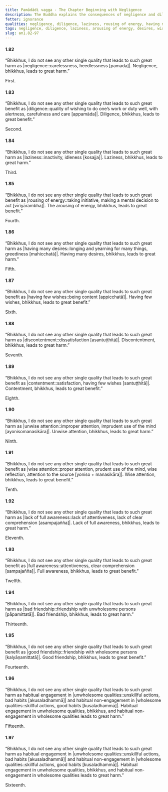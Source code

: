 ```yaml
---
title: Pamādādi vagga - The Chapter Beginning with Negligence
description: The Buddha explains the consequences of negligence and diligence, laziness and arousing of energy, having many desires and having few wishes, discontentment and contentment, unwise and wise attention, full awareness and lack of it, bad and good friendships, and good and bad habits.
fetter: ignorance
qualities: negligence, diligence, laziness, rousing of energy, having many desires, contentment, discontentment, unwise attention, wise attention, wrong view, right view, bad friendship, good friendship, lack of discernment, full awareness
tags: negligence, diligence, laziness, arousing of energy, desires, wishes, discontentment, contentment, wise attention, right view, full awareness, friendship, an, an1
slug: an1.82-97
---
```


#### 1.82

“Bhikkhus, I do not see any other single quality that leads to such great harm as |negligence::carelessness, heedlessness [pamāda]|. Negligence, bhikkhus, leads to great harm.”

First.

#### 1.83

“Bhikkhus, I do not see any other single quality that leads to such great benefit as |diligence::quality of wishing to do one’s work or duty well, with alertness, carefulness and care [appamāda]|. Diligence, bhikkhus, leads to great benefit.”

Second.

#### 1.84

“Bhikkhus, I do not see any other single quality that leads to such great harm as |laziness::inactivity, idleness [kosajja]|. Laziness, bhikkhus, leads to great harm.”

Third.

#### 1.85

“Bhikkhus, I do not see any other single quality that leads to such great benefit as |rousing of energy::taking initiative, making a mental decision to act [vīriyārambha]|. The arousing of energy, bhikkhus, leads to great benefit.”

Fourth.

#### 1.86

“Bhikkhus, I do not see any other single quality that leads to such great harm as |having many desires::longing and yearning for many things, greediness [mahicchatā]|. Having many desires, bhikkhus, leads to great harm.”

Fifth.

#### 1.87

“Bhikkhus, I do not see any other single quality that leads to such great benefit as |having few wishes::being content [appicchatā]|. Having few wishes, bhikkhus, leads to great benefit.”

Sixth.

#### 1.88

“Bhikkhus, I do not see any other single quality that leads to such great harm as |discontentment::dissatisfaction [asantuṭṭhitā]|. Discontentment, bhikkhus, leads to great harm.”

Seventh.

#### 1.89

“Bhikkhus, I do not see any other single quality that leads to such great benefit as |contentment::satisfaction, having few wishes [santuṭṭhitā]|. Contentment, bhikkhus, leads to great benefit.”

Eighth.

#### 1.90

“Bhikkhus, I do not see any other single quality that leads to such great harm as |unwise attention::improper attention, imprudent use of the mind [ayonisomanasikāra]|. Unwise attention, bhikkhus, leads to great harm.”

Ninth.

#### 1.91

“Bhikkhus, I do not see any other single quality that leads to such great benefit as |wise attention::proper attention, prudent use of the mind, wise reflection, attention to the source [yoniso + manasikāra]|. Wise attention, bhikkhus, leads to great benefit.”

Tenth.

#### 1.92

“Bhikkhus, I do not see any other single quality that leads to such great harm as |lack of full awareness::lack of attentiveness, lack of clear comprehension [asampajañña]|. Lack of full awareness, bhikkhus, leads to great harm.”

Eleventh.

#### 1.93

“Bhikkhus, I do not see any other single quality that leads to such great benefit as |full awareness::attentiveness, clear comprehension [sampajañña]|. Full awareness, bhikkhus, leads to great benefit.”

Twelfth.

#### 1.94

“Bhikkhus, I do not see any other single quality that leads to such great harm as |bad friendship::friendship with unwholesome persons [pāpamittatā]|. Bad friendship, bhikkhus, leads to great harm.”

Thirteenth.

#### 1.95

“Bhikkhus, I do not see any other single quality that leads to such great benefit as |good friendship::friendship with wholesome persons [kalyāṇamittatā]|. Good friendship, bhikkhus, leads to great benefit.”

Fourteenth.

#### 1.96

“Bhikkhus, I do not see any other single quality that leads to such great harm as habitual engagement in |unwholesome qualities::unskillful actions, bad habits [akusaladhammā]| and habitual non-engagement in |wholesome qualities::skillful actions, good habits [kusaladhammā]|. Habitual engagement in unwholesome qualities, bhikkhus, and habitual non-engagement in wholesome qualities leads to great harm.”

Fifteenth.

#### 1.97

“Bhikkhus, I do not see any other single quality that leads to such great harm as habitual engagement in |unwholesome qualities::unskillful actions, bad habits [akusaladhammā]| and habitual non-engagement in |wholesome qualities::skillful actions, good habits [kusaladhammā]|. Habitual engagement in unwholesome qualities, bhikkhus, and habitual non-engagement in wholesome qualities leads to great harm.”

Sixteenth.